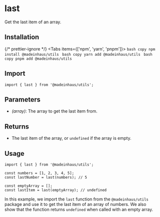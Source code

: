 # last

Get the last item of an array.

## Installation


{/* prettier-ignore */}
<Tabs items={['npm', 'yarn', 'pnpm']}>
    <Tab>
        ```bash copy
        npm install @madeinhaus/utils
        ```
    </Tab>
    <Tab>
        ```bash copy
        yarn add @madeinhaus/utils
        ```
    </Tab>
    <Tab>
        ```bash copy
        pnpm add @madeinhaus/utils
        ```
    </Tab>
</Tabs>

## Import

```tsx copy
import { last } from '@madeinhaus/utils';
```

## Parameters

- _(array)_: The array to get the last item from.

## Returns

- The last item of the array, or `undefined` if the array is empty.

## Usage

```tsx copy showLineNumbers
import { last } from '@madeinhaus/utils';

const numbers = [1, 2, 3, 4, 5];
const lastNumber = last(numbers); // 5

const emptyArray = [];
const lastItem = last(emptyArray); // undefined
```

In this example, we import the `last` function from the `@madeinhaus/utils` package and use it to get the last item of an array of numbers. We also show that the function returns `undefined` when called with an empty array.